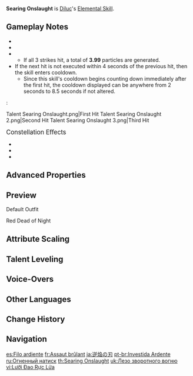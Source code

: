 {{Talent Infobox
|image         = Talent Searing Onslaught.png
|character     = Diluc
|type          = Elemental Skill
|info          = Performs a forward slash that deals {{Color|Pyro DMG}}.<br><br>This skill can be consecutively used 3 times.<br>Enters CD if not cast again within a short period.
|CD            = 10s
|hit1          = 94.4–201%
|hit2          = 97.6–207%
|hit3          = 129–274%
|scale_att1    = ATK
}}
{{Description|The slashes represent the values that Diluc holds dear: one for justice, one for courage, and one for duty.}}
'''Searing Onslaught''' is [[Diluc]]'s [[Elemental Skill]].

==Gameplay Notes==
* {{Talent Note|cooldown|immediate}}
* {{Talent Note|icd|All DMG dealt by this skill|0|plural=1}}
* {{Talent Note|particles|1.33}}
** If all 3 strikes hit, a total of '''3.99''' particles are generated.
* If the next hit is not executed within 4 seconds of the previous hit, then the skill enters cooldown.
** Since this skill's cooldown begins counting down immediately after the first hit, the cooldown displayed can be anywhere from 2 seconds to 8.5 seconds if not altered.
:<gallery>
Talent Searing Onslaught.png|First Hit
Talent Searing Onslaught 2.png|Second Hit
Talent Searing Onslaught 3.png|Third Hit
</gallery>

;<big>Constellation Effects</big>
*{{Talent Note|constellation|3|Fire and Steel}}
*{{Talent Note|constellation|4|Flowing Flame}}
*{{Talent Note|constellation|6|Flaming Sword, Nemesis of the Dark}}

==Advanced Properties==
{{Advanced Properties
|title   = 1-Hit DMG
|gu      = 1U
|icdtag  = none
|poise   = 120
|impulse = 4
|blunt   = 1

|title2   = 2-Hit DMG
|gu2      = 1U
|icdtag2  = none
|poise2   = 120
|impulse2 = 5
|blunt2   = 1

|title3   = 3-Hit DMG
|gu3      = 1U
|icdtag3  = none
|poise3   = 120
|impulse3 = 6
|blunt3   = 1
}}

==Preview==
;Default Outfit
{{Preview
|file    = Searing Onslaught Preview
}}

;Red Dead of Night
{{Preview
|file    = Searing Onslaught Preview Red Dead of Night
}}

==Attribute Scaling==
{{Talent Scaling
|talentType=Elemental Skill
|levels=14
|order=hit1,hit2,hit3,cd
|titles=1-Hit DMG (%),2-Hit DMG (%),3-Hit DMG (%),CD
|hit1_1=94.40
|hit1_2=101.48
|hit1_3=108.56
|hit1_4=118.00
|hit1_5=125.08
|hit1_6=132.16
|hit1_7=141.60
|hit1_8=151.04
|hit1_9=160.48
|hit1_10=169.92
|hit1_11=179.36
|hit1_12=188.80
|hit1_13=200.60
|hit1_14=212.40

|hit2_1=97.60
|hit2_2=104.92
|hit2_3=112.24
|hit2_4=122.00
|hit2_5=129.32
|hit2_6=136.64
|hit2_7=146.40
|hit2_8=156.16
|hit2_9=165.92
|hit2_10=175.68
|hit2_11=185.44
|hit2_12=195.20
|hit2_13=207.40
|hit2_14=219.60

|hit3_1=128.80
|hit3_2=138.46
|hit3_3=148.12
|hit3_4=161.00
|hit3_5=170.66
|hit3_6=180.32
|hit3_7=193.20
|hit3_8=206.08
|hit3_9=218.96
|hit3_10=231.84
|hit3_11=244.72
|hit3_12=257.60
|hit3_13=273.70
|hit3_14=289.80

|cd=10s
}}

==Talent Leveling==
{{Talent Upgrade|Diluc}}

==Voice-Overs==
{{Talent VO}}

==Other Languages==
{{Other Languages
|en      = Searing Onslaught
|zhs     = 逆焰之刃
|zhs_rm  = Nìyàn zhī Rèn
|zht     = 逆焰之刃
|zht_rm  = Nìyàn zhī Rèn
|zh_tl   = Sword of the Rebelling Fire
|ja      = 逆焔の刃
|ja_rm   = Gyakuen no Yaiba
|ja_tl   = Blade of the Rebelling Fire
|ko      = 역날의 화염
|ko_rm   = Yeoknal-ui Hwayeom
|ko_tl   = Flame of Reverse Edge
|es      = Filo ardiente
|es_tl   = Burning Edge
|fr      = Assaut brûlant
|fr_tl   = Scorching Assault
|ru      = Огненный натиск
|ru_tl   = Fiery Onslaught
|th      = Searing Onslaught
|vi      = Lưỡi Đao Rực Lửa
|vi_tl   = 
|de      = Sengende Klinge
|de_tl   = Scorching Blade
|id      = Searing Onslaught
|pt      = Investida Ardente
|pt_tl   = 
|tr      = Dağlayan Taarruz
|tr_tl   = Searing Assault
|it      = Assalto fiammante
|it_tl   = Flaming Assault
}}

==Change History==
{{Change History|1.0}}

==Navigation==
{{Talent Navbox|Diluc}}

[[es:Filo ardiente]]
[[fr:Assaut brûlant]]
[[ja:逆焔の刃]]
[[pt-br:Investida Ardente]]
[[ru:Огненный натиск]]
[[th:Searing Onslaught]]
[[uk:Лезо зворотного вогню]]
[[vi:Lưỡi Đao Rực Lửa]]